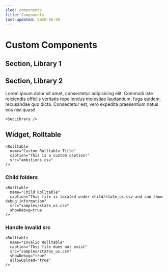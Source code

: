 ```yaml
---
slug: components
title: Components
last-updated: 2020-06-09
---
```


# Custom Components

## Section, Library 1

<Clip id="part-1">

## Section, Library 2

Lorem ipsum dolor sit amet, consectetur adipisicing elit. Commodi iste reiciendis officiis veritatis repellendus molestiae laudantium, fuga quidem, recusandae quo dicta. Consectetur est, vero expedita praesentium natus eos nisi quasi!

</Clip>

```
<SecLibrary />
```

<SecLibrary />

<Clip id="rolltable">

## Widget, Rolltable

</Clip>

```
<Rolltable
  name="Custom Rolltable Title"
  caption="This is a custom caption!"
  src="ambitions.csv"
/>
```

<Rolltable
  name="Custom Rolltable Title"
  caption="This is a custom caption!"
  src="ambitions.csv"
/>

<Clip id="rolltable-child-folders">

### Child folders

</Clip>

```
<Rolltable
  name="Child Rolltable"
  caption="This file is located under child/state_us.csv and can show debug information"
  src="samples/state_us.csv"
  showDebug=true
/>
```

<Rolltable
  name="Child Rolltable"
  caption="This file is located under child/state_us.csv"
  src="samples/state_us.csv"
  showDebug="true"
/>

<Clip id="rolltable-invalid-src">

### Handle invalid src

</Clip>

```
<Rolltable
  name="Invalid Rolltable"
  caption="This file does not exist"
  src="samples/states_us.csv"
  showDebug="true"
  allowUpload="true"
/>
```

<Rolltable
  name="Invalid Rolltable"
  caption="This file does not exist"
  src="samples/states_us.csv"
  showDebug="true"
  allowUpload="true"
/>

